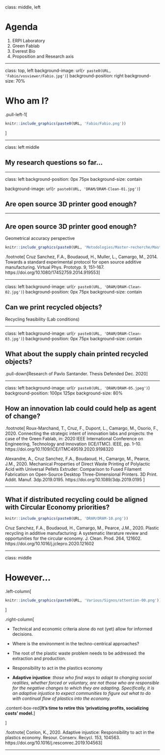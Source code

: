 
class: middle, left


# Agenda

<!-- 1. .content-box-yellow[Who am I?] -->
1. ERPI Laboratory
1. Green Fablab
1. Everest Bio
1. Proposition and Research axis


---

class: top, left
background-image: url(`r paste0(URL, 'Fabio/vosviewer/Fabio.jpg')`)
background-position: right
background-size: 70%


# Who am I?

.pull-left-1[
```r
knitr::include_graphics(paste0(URL, 'Fabio/Fabio.png'))
```
]

---

class: left middle

## My research questions so far...


---

class: left
background-position: 0px 75px
background-size: contain

background-image: url(`r paste0(URL, 'DRAM/DRAM-Clean-01.jpg')`)

## Are open source 3D printer good enough? 

---

## Are open source 3D printer good enough? 

Geometrical accuracy perspective

```r
knitr::include_graphics(paste0(URL, 'Metodologies/Master-recherche/Master-00.png'))
```

.footnote[
Cruz Sanchez, F.A., Boudaoud, H., Muller, L., Camargo, M., 2014. Towards a standard experimental protocol for open source additive manufacturing. Virtual Phys. Prototyp. 9, 151–167. https://doi.org/10.1080/17452759.2014.919553
]

---

class: left
background-image: url(`r paste0(URL, 'DRAM/DRAM-Clean-02.jpg')`)
background-position: 0px 75px
background-size: contain

## Can we print recycled objects?

Recycling feasibility (Lab conditions)

---

class: left
background-image: url(`r paste0(URL, 'DRAM/DRAM-Clean-03.jpg')`)
background-position: 0px 75px
background-size: contain

## What about the supply chain printed recycled objects?

.pull-down[Research of Pavlo Santander. Thesis Defended Dec. 2020]


---

class: left
background-image: url(`r paste0(URL, 'DRAM/DRAM-05.jpeg')`)
background-position: 100px 125px
background-size: 80%


## How an innovation lab could could help as agent of change? 

.footnote[
Roux-Marchand, T., Cruz, F., Dupont, L., Camargo, M., Osorio, F., 2020. Connecting the strategic intent of innovation labs and projects: the case of the Green Fablab, in: 2020 IEEE International Conference on Engineering, Technology and Innovation (ICE/ITMC). IEEE, pp. 1–10. https://doi.org/10.1109/ICE/ITMC49519.2020.9198320

Alexandre, A., Cruz Sanchez, F.A., Boudaoud, H., Camargo, M., Pearce, J.M., 2020. Mechanical Properties of Direct Waste Printing of Polylactic Acid with Universal Pellets Extruder: Comparison to Fused Filament Fabrication on Open-Source Desktop Three-Dimensional Printers. 3D Print. Addit. Manuf. 3dp.2019.0195. https://doi.org/10.1089/3dp.2019.0195
]




---

## What if distributed recycling could be aligned with Circular Economy priorities?

```r
knitr::include_graphics(paste0(URL, 'DRAM/DRAM-10.png'))
```

Cruz Sanchez, F.A., Boudaoud, H., Camargo, M., Pearce, J.M., 2020. Plastic recycling in additive manufacturing: A systematic literature review and opportunities for the circular economy. J. Clean. Prod. 264, 121602. https://doi.org/10.1016/j.jclepro.2020.121602

---

class: middle

# However...

.left-column[
```r
knitr::include_graphics(paste0(URL, 'Various/Signos/attention-00.png'))
```
]

.right-column[

- Technical and economic criteria alone do not (yet) allow for informed decisions. 


- Where is the environment in the techno-centrical approaches?

-  The root of the plastic waste problem needs to be addressed: the extraction and production.
-  Responsibility to act in the plastics economy

- **Adaptive injustice**: *those who find ways to adapt to changing social realities, whether forced or voluntary, are not those who are responsible for the negative changes to which they are adapting. Specifically, it is an adaptive injustice to expect communities to figure out what to do with continual flow of plastics into the economy.*

.content-box-red[**It’s time to retire this ‘privatizing profits, socializing costs’ model.**]

]



.footnote[
Conlon, K., 2020. Adaptive injustice: Responsibility to act in the plastics economy. Resour. Conserv. Recycl. 153, 104563. https://doi.org/10.1016/j.resconrec.2019.104563
]


---
